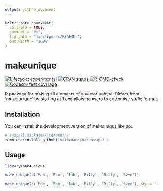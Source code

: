 ```yaml
---
output: github_document
---
```


<!-- README.md is generated from README.Rmd. Please edit that file -->

```r
knitr::opts_chunk$set(
  collapse = TRUE,
  comment = "#>",
  fig.path = "man/figures/README-",
  out.width = "100%"
)
```

# makeunique

<!-- badges: start -->
[![Lifecycle: experimental](https://img.shields.io/badge/lifecycle-experimental-orange.svg)](https://lifecycle.r-lib.org/articles/stages.html#experimental)
[![CRAN status](https://www.r-pkg.org/badges/version/makeunique)](https://CRAN.R-project.org/package=makeunique)
[![R-CMD-check](https://github.com/selkamand/makeunique/actions/workflows/R-CMD-check.yaml/badge.svg)](https://github.com/selkamand/makeunique/actions/workflows/R-CMD-check.yaml)
[![Codecov test coverage](https://codecov.io/gh/selkamand/makeunique/branch/master/graph/badge.svg)](https://app.codecov.io/gh/selkamand/makeunique?branch=master)
<!-- badges: end -->

R package for making all elements of a vector unique.
Differs from 'make.unique' by starting at 1 and allowing users to customise suffix format.

## Installation

You can install the development version of makeunique like so:

``` r
# install.packages('remotes')
remotes::install_github('selkamand/makeunique')
```

## Usage

```r
library(makeunique)

make_unique(c('Bob', 'Bob', 'Bob', 'Billy', 'Billy', 'Sven'))

make_unique(c('Bob', 'Bob', 'Bob', 'Billy', 'Billy', 'Sven'), sep = '-', wrap_in_brackets = FALSE)

```

